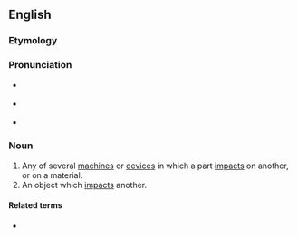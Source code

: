 ==English==

===Etymology===
{{suffix|en|impact|or}}

===Pronunciation===
* {{a|GA}} {{IPA|/ɪmˈpæktɚ/|lang=en}}
* {{a|RP}} {{IPA|/ɪmˈpæktə/|lang=en}}
* {{rhymes|æktə(ɹ)|lang=en}}

===Noun===
{{en-noun}}

# Any of several [[machine]]s or [[device]]s in which a part [[impact]]s on another, or on a material.
# An object which [[impact]]s another.

====Related terms====
* {{sense|something which impacted something}} {{l|en|impactite}}